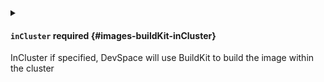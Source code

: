 


<details className="config-field" data-expandable="true">
<summary>

#### `inCluster` <span className="config-field-required" data-required="false">required</span> <span className="config-field-type"></span> <span className="config-field-default"></span> <span className="config-field-enum"></span> {#images-buildKit-inCluster}

InCluster if specified, DevSpace will use BuildKit to build the image within the cluster

</summary>

<PartialInClusterreference />


</details>


<PartialPreferMinikube />


<PartialArgs />


<PartialCommand />
